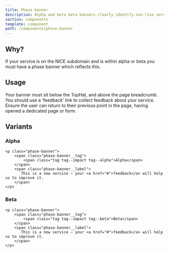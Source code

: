 ```yaml
---
title: Phase banner
description: Alpha and beta beta banners clearly identify non-live services
section: components
template: component
path: /components/phase-banner
---
```


## Why?

If your service is on the NICE subdomain and is within alpha or beta you must have a phase banner which reflects this.

## Usage

Your banner must sit below the TopHat, and above the page breadcrumb. You should use a ‘feedback’ link to collect feedback about your service. Ensure the user can return to their previous point in the page, having opened a dedicated page or form.

## Variants

### Alpha

```
<p class="phase-banner">
    <span class="phase-banner__tag">
        <span class="tag tag--impact tag--alpha">Alpha</span>
    </span>
    <span class="phase-banner__label">
       This is a new service – your <a href="#">feedback</a> will help us to improve it.
    </span>
</p>
```

### Beta

```
<p class="phase-banner">
    <span class="phase-banner__tag">
        <span class="tag tag--impact tag--beta">Beta</span>
    </span>
    <span class="phase-banner__label">
       This is a new service – your <a href="#">feedback</a> will help us to improve it.
    </span>
</p>
```

